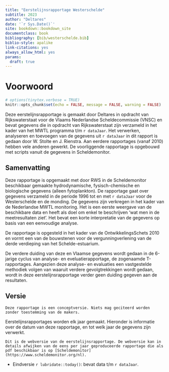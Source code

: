 ```yaml
---
title: "Eerstelijnsrapportage Westerschelde"
subtitle: 2023
author: "Deltares"
date: '`r Sys.Date()`'
site: bookdown::bookdown_site
documentclass: book
bibliography: [bib/westerschelde.bib]
biblio-style: apalike
link-citations: yes
always_allow_html: yes
params:
  draft: true
---
```


# Voorwoord {.unnumbered}

```r

# options(tinytex.verbose = TRUE)
knitr::opts_chunk$set(echo = FALSE,	message = FALSE, warning = FALSE)

```

<!-- De informatie op deze website is op dit moment onder constructie en bedoeld voor een beperkt publiek. Niets van deze website mag worden gebruikt door derden. -->

<!-- This website is under construction. Nothing from this website may be used. -->

Deze eerstelijnsrapportage is gemaakt door Deltares in opdracht van Rijkswaterstaat voor de Vlaams Nederlandse Scheldecommissie (VNSC) en bevat gegevens die in opdracht van Rijkswaterstaat zijn verzameld in het kader van het MWTL programma t/m `r dataJaar`. Het verwerken, analyseren en toevoegen van de gegevens uit `r dataJaar` in dit rapport is gedaan door W. Stolte en J. Rienstra. Aan eerdere rapportages (vanaf 2010) hebben vele anderen gewerkt. De voorliggende rapportage is opgebouwd met scripts vanuit de gegevens in Scheldemonitor.

<!-- ```{asis, echo = knitr::is_html_output()} -->

## Samenvatting {.unnumbered}

Deze rapportage is opgemaakt met door RWS in de Scheldemonitor beschikbaar gemaakte hydrodynamische, fysisch-chemische en biologische gegevens (alleen fytoplankton). De rapportage gaat over gegevens verzameld in de periode 1996 tot en met `r dataJaar` voor de Westerschelde en de monding. De gegevens zijn verkregen in het kader van de Nederlandse MWTL monitoring. Het is een eerste weergave van de beschikbare data en heeft als doel om enkel te beschrijven ‘wat men in de meetresultaten ziet’. Het bevat een korte interpretatie van de gegevens op basis van een eenvoudige analyse. 

De rapportage is opgesteld in het kader van de OntwikkelingsSchets 2010 en vormt een van de bouwstenen voor de vergunningverlening van de derde verdieping van het Schelde-estuarium. 

De verdere duiding van deze en Vlaamse gegevens wordt gedaan in de 6-jarige cyclus van analyse- en eveluatierapportage, de zogenaamde T-rapportages. Aangezien deze analyse- en evaluaties een vastgestelde methodiek volgen van waaruit verdere gevolgtrekkingen wordt gedaan, wordt in deze eerstelijnsrapportage verder geen duiding gegeven aan de resultaten. 

<!-- ``` -->





## Versie {.unnumbered #rapportversie}

```asis
Deze rapportage is een conceptversie. Niets mag geciteerd worden zonder toestemming van de makers.  
```

Eerstelijnsrapportages worden elk jaar gemaakt. Hieronder is informatie over de datum van deze rapportage, en tot welk jaar de gegevens zijn verwerkt. 

```asis
Dit is de webversie van de eerstelijnsrapportage. De webversie kan in details afwijken van de eens per jaar geproduceerde rapportage die als pdf beschikbaar is op [Scheldemonitor](https://www.scheldemonitor.org/nl). 
```



* Eindversie `r lubridate::today()`: bevat data t/m `r dataJaar`.

